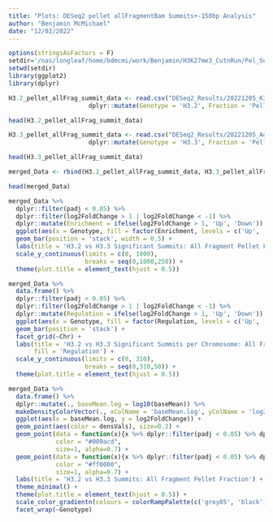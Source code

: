 ```yaml
---
title: "Plots: DESeq2 pellet allFragmentBam Summits+-150bp Analysis"
author: "Benjamin McMichael"
date: "12/02/2022"
---
```


```r
options(stringsAsFactors = F)
setdir='/nas/longleaf/home/bdmcmi/work/Benjamin/H3K27me3_CutnRun/Pel_Sup_IgGcon_Analysis_20221202/Merged_DESeq2_Short_Fragment_Analysis'
setwd(setdir)
library(ggplot2)
library(dplyr)

```

```r

H3.2_pellet_allFrag_summit_data <- read.csv("DESeq2_Results/20221205_K36R_HWT_pellet_IgGcon_DESeq2_allFragBam_SummitsPlusMinus150bp_results.csv", header=T, stringsAsFactors = F) %>%
                      dplyr::mutate(Genotype = 'H3.2', Fraction = 'Pellet')

head(H3.2_pellet_allFrag_summit_data)

```

```r

H3.3_pellet_allFrag_summit_data <- read.csv("DESeq2_Results/20221205_Adelta_H33BK36R_pellet_IgGcon_DESeq2_allFragBam_SummitsPlusMinus150bp_results.csv", header=T, stringsAsFactors = F) %>%
                      dplyr::mutate(Genotype = 'H3.3', Fraction = 'Pellet')

head(H3.3_pellet_allFrag_summit_data)

```

```r

merged_Data <- rbind(H3.2_pellet_allFrag_summit_data, H3.3_pellet_allFrag_summit_data)

head(merged_Data)

```

```r

merged_Data %>%
  dplyr::filter(padj < 0.05) %>% 
  dplyr::filter(log2FoldChange > 1 | log2FoldChange < -1) %>%
  dplyr::mutate(Enrichment = ifelse(log2FoldChange > 1, 'Up', 'Down')) %>%
  ggplot(aes(x = Genotype, fill = factor(Enrichment, levels = c('Up', 'Down')))) +
  geom_bar(position = 'stack', width = 0.5) +
  labs(title = 'H3.2 vs H3.3 Significant Summits: All Fragment Pellet Fraction', y = 'Summits', x  = 'Genotype', fill='Enrichment') +
  scale_y_continuous(limits = c(0, 1000),
                     breaks = seq(0,1000,250)) +
  theme(plot.title = element_text(hjust = 0.5))

```

```r
  
merged_Data %>%
  data.frame() %>%
  dplyr::filter(padj < 0.05) %>% 
  dplyr::filter(log2FoldChange > 1 | log2FoldChange < -1) %>%
  dplyr::mutate(Regulation = ifelse(log2FoldChange > 1, 'Up', 'Down')) %>%
  ggplot(aes(x = Genotype, fill = factor(Regulation, levels = c('Up', 'Down')))) +
  geom_bar(position = 'stack') +
  facet_grid(~Chr) +
  labs(title = 'H3.2 vs H3.3 Significant Summits per Chromosome: All Fragment Pellet Fraction', y = 'Summits',x  = 'Genotype', 
       fill = 'Regulation') +
  scale_y_continuous(limits = c(0, 310),
                     breaks = seq(0,310,50)) +
  theme(plot.title = element_text(hjust = 0.5)) 

```

```r

merged_Data %>%
  data.frame() %>%
  dplyr::mutate(., baseMean.log = log10(baseMean)) %>%
  makeDensityColorVector(., xColName = 'baseMean.log', yColName = 'log2FoldChange', n = 200) %>%
  ggplot(aes(x = baseMean.log, y = log2FoldChange)) + 
  geom_point(aes(color = densVals), size=0.2) +
  geom_point(data = function(x){x %>% dplyr::filter(padj < 0.05) %>% dplyr::filter(log2FoldChange > 1)},
             color = "#009acd", 
             size=1, alpha=0.7) +
  geom_point(data = function(x){x %>% dplyr::filter(padj < 0.05) %>% dplyr::filter(log2FoldChange < -1)},
             color = "#ff0000", 
             size=1, alpha=0.7) +
  labs(title = 'H3.2 vs H3.3 Summits: All Fragment Pellet Fraction') +
  theme_minimal() +
  theme(plot.title = element_text(hjust = 0.5)) +
  scale_color_gradientn(colours = colorRampPalette(c('grey85', 'black'))(100)) +
  facet_wrap(~Genotype)

```
